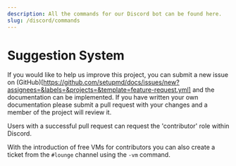 ```yaml
---
description: All the commands for our Discord bot can be found here.
slug: /discord/commands
---
```


# Suggestion System

If you would like to help us improve this project, you can submit a new issue on (GitHub)[https://github.com/setupmd/docs/issues/new?assignees=&labels=&projects=&template=feature-request.yml] and the documentation can be implemented. If you have written your own documentation please submit a pull request with your changes and a member of the project will review it.

Users with a successful pull request can request the 'contributor' role within Discord.

With the introduction of free VMs for contributors you can also create a ticket from the `#lounge` channel using the `-vm` command.
